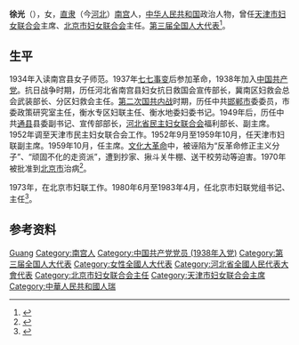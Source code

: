 {{同名人物|徐光|徐光}}
{{Infobox officeholder
| 姓名     = 徐光
| 性别     = 女
| 别名     =
| 职务     = {{中国国徽}}[[第三届全国人大代表|第三届全国人大代表]]
| 就任日期 = 1964年12月
| 卸任日期 = 1975年1月
| 出生日期 = {{Bya|1920|3}}
| 出生地点 = [[直隶省|直隶省]][[南宫县|南宫县]]
| 逝世日期 = 
| 逝世地点 =
| 民族     = [[汉族|汉族]]
| 籍贯     = [[河北省|河北]][[南宫市|南宫]]
| 职业     = [[政治人物|政治人物]]
| 政党     = [[中国共产党|中国共产党]]
}}
'''徐光'''（{{bd|1920年|3月||catIdx=Xu}}），女，[[直隶|直隶]]（今[[河北省|河北]]）[[南宫市|南宫]]人，[[中华人民共和国|中华人民共和国]]政治人物，曾任[[天津市妇女联合会|天津市妇女联合会]]主席、[[北京市妇女联合会|北京市妇女联合会]]主任。[[第三届全国人大代表|第三届全国人大代表]]<ref>{{cite book |editor=-{于}-俊道 |title=中国共产党名人录 |date=1997 |publisher=[[四川人民出版社|四川人民出版社]] |isbn=9787220027628 |page=1344}}</ref>。

== 生平 ==
1934年入读南宫县女子师范。1937年[[七七事变|七七事变]]后参加革命，1938年加入[[中国共产党|中国共产党]]。抗日战争时期，历任河北省南宫县妇女抗日救国会宣传部长，冀南区妇救会总会武装部长、分区妇救会主任。[[第二次国共内战|第二次国共内战]]时期，历任中共[[邯郸市|邯郸市]]委委员，市委政策研究室主任，衡水专区妇联主任、衡水地委妇委书记。1949年后，历任中共[[通县|通县]]县委副书记、宣传部部长，[[河北省妇女联合会|河北省民主妇女联合会]]福利部长、副主席。1952年调至天津市民主妇女联合会工作。1952年9月至1959年10月，任天津市妇联副主席。1959年10月，任主席。[[文化大革命|文化大革命]]中，被诬陷为“反革命修正主义分子”、“顽固不化的走资派”，遭到抄家、揪斗关牛棚、送干校劳动等迫害。1970年被批准到[[北京市|北京市]]治病<ref>{{cite book |editor=天津市地方志编修委员会办公室 |editor2=天津市妇女联合会 |title=天津市志·妇女组织志 |publisher=天津社会科学院出版社 |date=2016 |isbn=978-7-5563-0130-0 |page=670-671}}</ref>。

1973年，在北京市妇联工作。1980年6月至1983年4月，任北京市妇联党组书记、主任<ref>{{cite web |title=历届主席（任） |url=http://www.bjwomen.gov.cn/templets/spec-templet/bj13fdh/p/ljzx.html |publisher=北京市妇联 |date=2014-04-16}}</ref>。

== 参考资料 ==
{{reflist}}

{{start box}}
{{s-npo}}
{{s-before|[[傅玉芳|傅玉芳]]}}
{{s-title|[[北京市妇女联合会|北京市妇女联合会]]主任|1980年6月－1983年4月}}
{{s-after|[[李钢钟|李钢钟]]}}
{{s-before|[[许明_(1918年)|许明]]}}
{{s-title|[[天津市妇女联合会|天津市妇女联合会]]主席|1959年10月－1971年9月}}
{{s-after|[[蔡树梅|蔡树梅]]}}
{{end box}}

{{中华全国妇女联合会第四届执行委员会}}

{{Authority control}}
{{DEFAULTSORT:Xu徐}}
[[Category:徐姓|Guang]]
[[Category:南宫人|Category:南宫人]]
[[Category:中国共产党党员_(1938年入党)|Category:中国共产党党员 (1938年入党)]]
[[Category:第三届全国人大代表|Category:第三届全国人大代表]]
[[Category:女性全國人大代表|Category:女性全國人大代表]]
[[Category:河北省全國人民代表大會代表|Category:河北省全國人民代表大會代表]]
[[Category:北京市妇女联合会主任|Category:北京市妇女联合会主任]]
[[Category:天津市妇女联合会主席|Category:天津市妇女联合会主席]]
[[Category:中華人民共和國人瑞|Category:中華人民共和國人瑞]]
